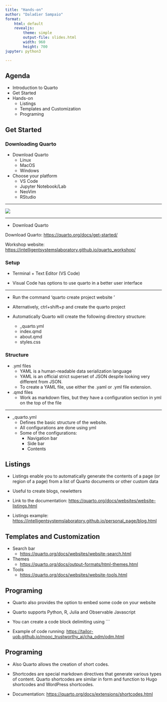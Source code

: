 ```yaml
---
title: "Hands-on"
author: "Daladier Sampaio"
format:
    html: default
    revealjs:
        theme: simple
        output-file: slides.html
        width: 960
        height: 700
jupyter: python3

---
```


## Agenda

- Introduction to Quarto
- Get Started 
- Hands-on
    - Listings
    - Templates and Customization
    - Programing


## Get Started

### Downloading Quarto

- Download Quarto
    - Linux
    - MacOS
    - Windows

- Choose your platform
    - VS Code
    - Jupyter Notebook/Lab
    - NeoVim
    - RStudio

---

![](images/geting_started.png){.absolute top=75}

---

- Download Quarto

Download Quarto: [https://quarto.org/docs/get-started/](https://quarto.org/docs/get-started/)

Workshop website: [https://intelligentsystemslaboratory.github.io/quarto_workshop/](https://intelligentsystemslaboratory.github.io/quarto_workshop/)

### Setup

- Terminal + Text Editor (VS Code)

- Visual Code has options to use quarto in a better user interface

---

- Run the command 'quarto create project website <mysite>'

- Alternatively, ctrl+shift+p and create the quarto project

- Automatically Quarto will create the following directory structure:
    - _quarto.yml
    - index.qmd
    - about.qmd
    - styles.css

### Structure

- .yml files
    - YAML is a human-readable data serialization language
    - YAML is an official strict superset of JSON despite looking very different from JSON.
    - To create a YAML file, use either the .yaml or .yml file extension.

- .qmd files
    - Work as markdown files, but they have a configuration section in yml on the top of the file

---

- _quarto.yml
    - Defines the basic structure of the website.
    - All configurations are done using yml
    - Some of the configurations:
        - Navigation bar
        - Side bar
        - Contents 

## Listings {.smaller}

- Listings enable you to automatically generate the contents of a page (or region of a page) from a list of Quarto documents or other custom data

- Useful to create blogs, newletters

- Link to the documentation: [https://quarto.org/docs/websites/website-listings.html](https://quarto.org/docs/websites/website-listings.html)

- Listings example: [https://intelligentsystemslaboratory.github.io/personal_page/blog.html](https://intelligentsystemslaboratory.github.io/personal_page/blog.html)

## Templates and Customization

- Search bar
    - [https://quarto.org/docs/websites/website-search.html](https://quarto.org/docs/websites/website-search.html)
- Themes
    - [https://quarto.org/docs/output-formats/html-themes.html](https://quarto.org/docs/output-formats/html-themes.html)
- Tools
    - [https://quarto.org/docs/websites/website-tools.html](https://quarto.org/docs/websites/website-tools.html)

## Programing

- Quarto also provides the option to embed some code on your website

- Quarto supports Python, R, Julia and Observable Javascript

- You can create a code block delimiting using ```

- Example of code running: [https://tailor-uob.github.io/mooc_trustworthy_ai/cha_odm/odm.html](https://tailor-uob.github.io/mooc_trustworthy_ai/cha_odm/odm.html)

## Programing

- Also Quarto allows the creation of short codes.

- Shortcodes are special markdown directives that generate various types of content. Quarto shortcodes are similar in form and function to Hugo shortcodes and WordPress shortcodes.

- Documentation: [https://quarto.org/docs/extensions/shortcodes.html](https://quarto.org/docs/extensions/shortcodes.html)